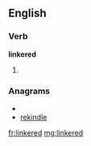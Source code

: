 ==English==

===Verb===
'''linkered'''

# {{past of|[[linker]]}}

===Anagrams===
* {{alphagram|deeiklnr}}
* [[rekindle#English|rekindle]]

[[fr:linkered]]
[[mg:linkered]]